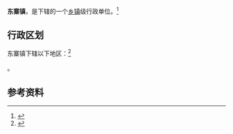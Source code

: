 {{中国乡级行政区|62/03/21/104/000}}

'''东寨镇'''，是{{PRC admin/fullname|62/03/21/104/000|3}}下辖的一个[[乡镇|乡镇]]级行政单位。<ref>{{PRC admin/ref sgc|{{PRC admin/parent|62/03/21/104/000}}}}</ref>

== 行政区划 ==

东寨镇下辖以下地区：<ref>{{PRC admin/ref sgc|62/03/21/104/000}}</ref>

{{PRC admin/children|62/03/21/104/000}}。

== 参考资料 ==

{{reflist}}

{{行政区划小作品}}
{{PRC admin/navcat|62/03/21/104/000}}